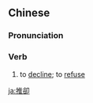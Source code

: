 {{also|推却}}
==Chinese==
{{zh-forms|s=推却}}

===Pronunciation===
{{zh-pron
|m=tuīquè
|cat=v
}}

===Verb===
{{zh-verb}}

# to [[decline]]; to [[refuse]]

[[ja:推卻]]